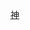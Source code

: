 {{高速公路
|模板名稱= 首都高速神奈川5號大黑線
|模板闊度=
|名稱=[[File:Shuto Urban Expwy Sign K5.svg|24px]][[首都高速道路]][[首都高速神奈川5號大黑線|神奈川5號大黑線]]
|公路類別=
|代表色=#007d18
|背景顏色=
|字體大小=
|交流道列表=[[生麥系統交流道]]（連接[[首都高速神奈川1號橫羽線|K1號橫羽線]]） - (551)[[大黑埠頭出入口]]/[[大黑系統交流道]]（連接[[首都高速灣岸線|灣岸線]]）/[[大黑停车区]]
}}
<noinclude>
[[Category:首都高速道路模板|神]]
</noinclude>